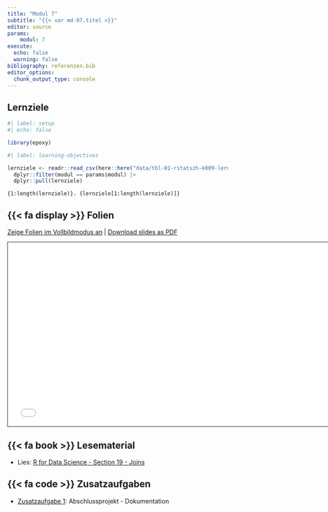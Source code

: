 ```yaml
---
title: "Modul 7"
subtitle: "{{< var md-07.titel >}}"
editor: source
params:
    modul: 7
execute: 
  echo: false
  warning: false
bibliography: referenzen.bib
editor_options: 
  chunk_output_type: console
---
```


## Lernziele

```r
#| label: setup
#| echo: false

library(epoxy)
```

```r
#| label: learning-objectives

lernziele <- readr::read_csv(here::here("data/tbl-01-rstatszh-k009-lernziele.csv")) |> 
  dplyr::filter(modul == params$modul) |>
  dplyr::pull(lernziele)

```

```epoxy
{1:length(lernziele)}. {lernziele[1:length(lernziele)]}
```

## {{< fa display >}} Folien

[Zeige Folien im Vollbildmodus an](../folien/md-07-daten-formen.html) | [Download slides as PDF](https://github.com/rstatszh-k009/website/raw/main/folien/md-07-daten-formen.pdf)

```{=html}
<iframe class="slide-deck" src="../folien/md-07-daten-formen.html" height="420" width="747" style="border: 1px solid #123233;"></iframe>
```

## {{< fa book >}} Lesematerial

- Lies: [R for Data Science - Section 19 - Joins](https://r4ds.hadley.nz/joins)

## {{< fa code >}} Zusatzaufgaben

- [Zusatzaufgabe 1](../zusatzaufgaben/md-07/za-07-01-abschlussprojekt.qmd): Abschlussprojekt - Dokumentation 